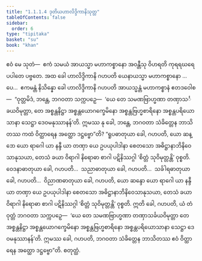 ```yaml
---
title: "1.1.1.4 ဒုတိယဟာလိဒ္ဒိကာနိသုတ္တ"
tableOfContents: false
sidebar:
  order: 6
type: "tipitaka"
basket: "su"
book: "khan"
---
```



<DynamicBreadcrumb />

<Division number="4" book="khan">

<Paragraph number="54" book="khan">
ဧဝံ မေ သုတံ—  ဧကံ သမယံ အာယသ္မာ မဟာကစ္စာနော အဝန္တီသု ဝိဟရတိ ကုရရဃရေ ပပါတေ ပဗ္ဗတေ. အထ ခေါ ဟာလိဒ္ဒိကာနိ ဂဟပတိ ယေနာယသ္မာ မဟာကစ္စာနော …ပေ…  ဧကမန္တံ နိသိန္နော ခေါ ဟာလိဒ္ဒိကာနိ ဂဟပတိ အာယသ္မန္တံ မဟာကစ္စာနံ ဧတဒဝေါစ—  “ဝုတ္တမိဒံ, ဘန္တေ, ဘဂဝတာ သက္ကပဉှေ—  ‘ယေ တေ သမဏဗြာဟ္မဏာ တဏှာသင်္ခယဝိမုတ္တာ, တေ အစ္စန္တနိဋ္ဌာ အစ္စန္တယောဂက္ခေမိနော အစ္စန္တဗြဟ္မစာရိနော အစ္စန္တပရိယောသာနာ သေဋ္ဌာ ဒေဝမနုဿာနန်’တိ.
</Paragraph>

<Paragraph number="55" book="khan">
ဣမဿ နု ခေါ, ဘန္တေ, ဘဂဝတာ သံခိတ္တေန ဘာသိတဿ ကထံ ဝိတ္ထာရေန အတ္ထော ဒဋ္ဌဗ္ဗော”တိ?
</Paragraph>

<Paragraph number="56" book="khan">
“ရူပဓာတုယာ ခေါ, ဂဟပတိ, ယော ဆန္ဒော ယော ရာဂေါ ယာ နန္ဒီ ယာ တဏှာ ယေ ဥပယုပါဒါနာ စေတသော အဓိဋ္ဌာနာဘိနိဝေသာနုသယာ, တေသံ ခယာ ဝိရာဂါ နိရောဓာ စာဂါ ပဋိနိဿဂ္ဂါ ‘စိတ္တံ သုဝိမုတ္တန္တိ’ ဝုစ္စတိ.
</Paragraph>

<Paragraph number="57" book="khan">
ဝေဒနာဓာတုယာ ခေါ, ဂဟပတိ…  သညာဓာတုယာ ခေါ, ဂဟပတိ…  သင်္ခါရဓာတုယာ ခေါ, ဂဟပတိ…  ဝိညာဏဓာတုယာ ခေါ, ဂဟပတိ, ယော ဆန္ဒော ယော ရာဂေါ ယာ နန္ဒီ ယာ တဏှာ ယေ ဥပယုပါဒါနာ စေတသော အဓိဋ္ဌာနာဘိနိဝေသာနုသယာ, တေသံ ခယာ ဝိရာဂါ နိရောဓာ စာဂါ ပဋိနိဿဂ္ဂါ ‘စိတ္တံ သုဝိမုတ္တန္တိ’ ဝုစ္စတိ.
</Paragraph>

<Paragraph number="58" book="khan">
ဣတိ ခေါ, ဂဟပတိ, ယံ တံ ဝုတ္တံ ဘဂဝတာ သက္ကပဉှေ—  ‘ယေ တေ သမဏဗြာဟ္မဏာ တဏှာသင်္ခယဝိမုတ္တာ တေ အစ္စန္တနိဋ္ဌာ အစ္စန္တယောဂက္ခေမိနော အစ္စန္တဗြဟ္မစာရိနော အစ္စန္တပရိယောသာနာ သေဋ္ဌာ ဒေဝမနုဿာနန်’တိ.
</Paragraph>

<Paragraph number="59" book="khan">
ဣမဿ ခေါ, ဂဟပတိ, ဘဂဝတာ သံခိတ္တေန ဘာသိတဿ ဧဝံ ဝိတ္ထာရေန အတ္ထော ဒဋ္ဌဗ္ဗော”တိ.

</Paragraph>
</Division>

<Paragraph number="60" type="center" book="khan">
စတုတ္ထံ.
</Paragraph>
